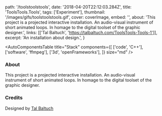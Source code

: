 
  path: '/toolstoolstools',
  date: '2018-04-20T22:12:03.284Z',
  title: 'ToolsTools.Tools',
  tags: ['Experiment'],
  thumbnail: '/images/gifs/toolstoolstools.gif',
  cover: coverImage,
  embed: '',
  about:
    'This project is a projected interactive installation. An audio-visual instrument of short animated loops. In homage to the digital toolset of the graphic designer.',
  links: [['Tal Baltuch', 'https://talbaltuch.com/ToolsTools-Tools-1']],
  excerpt: 'An installation about design.',
}

<AutoComponentsTable
  title="Stack"
  components={[
    ['code', 'C++'],
    ['software', 'ffmpeg'],
    ['3d', 'openFrameworks'],
  ]}
  size="md"
/>

### About

This project is a projected interactive installation. An audio-visual instrument of short animated loops. In homage to the digital toolset of the graphic designer.

### Credits

Designed by [Tal Baltuch](http://talbaltuch.com/ToolsTools-Tools-2)
